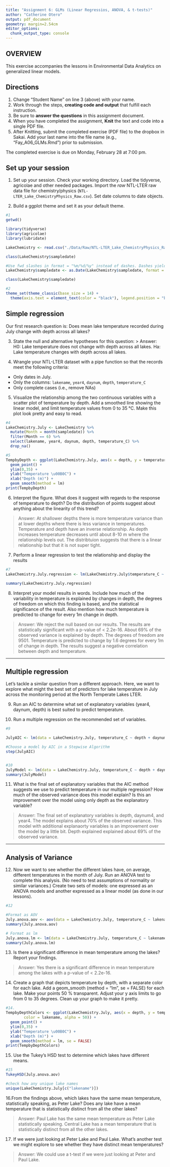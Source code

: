 ```yaml
---
title: "Assignment 6: GLMs (Linear Regressios, ANOVA, & t-tests)"
author: "Catherine Otero"
output: pdf_document
geometry: margin=2.54cm
editor_options: 
  chunk_output_type: console
---
```


## OVERVIEW

This exercise accompanies the lessons in Environmental Data Analytics on generalized linear models. 

## Directions
1. Change "Student Name" on line 3 (above) with your name.
2. Work through the steps, **creating code and output** that fulfill each instruction.
3. Be sure to **answer the questions** in this assignment document.
4. When you have completed the assignment, **Knit** the text and code into a single PDF file.
5. After Knitting, submit the completed exercise (PDF file) to the dropbox in Sakai. Add your last name into the file name (e.g., "Fay_A06_GLMs.Rmd") prior to submission.

The completed exercise is due on Monday, February 28 at 7:00 pm.

## Set up your session 
1. Set up your session. Check your working directory. Load the tidyverse, agricolae and other needed packages. Import the *raw* NTL-LTER raw data file for chemistry/physics (`NTL-LTER_Lake_ChemistryPhysics_Raw.csv`). Set date columns to date objects.

2. Build a ggplot theme and set it as your default theme.

```r
#1
getwd()

library(tidyverse)
library(agricolae)
library(lubridate)

LakeChemistry <- read.csv("./Data/Raw/NTL-LTER_Lake_ChemistryPhysics_Raw.csv")

class(LakeChemistry$sampledate)

#Use fwd slashes in format = "%m/%d/%y" instead of dashes. Dashes yields NAs
LakeChemistry$sampledate <- as.Date(LakeChemistry$sampledate, format = "%m/%d/%y")

class(LakeChemistry$sampledate)

#2
theme_set(theme_classic(base_size = 14) +
  theme(axis.text = element_text(color = "black"), legend.position = "bottom"))
```

## Simple regression
Our first research question is: Does mean lake temperature recorded during July change with depth across all lakes?

3. State the null and alternative hypotheses for this question:
> Answer:
H0: Lake temperature does not change with depth across all lakes.
Ha: Lake temperature changes with depth across all lakes.


4.  Wrangle your NTL-LTER dataset with a pipe function so that the records meet the following criteria: 
 * Only dates in July. 
 * Only the columns: `lakename`, `year4`, `daynum`, `depth`, `temperature_C`
 * Only complete cases (i.e., remove NAs)

5. Visualize the relationship among the two continuous variables with a scatter plot of temperature by depth. Add a smoothed line showing the linear model, and limit temperature values from 0 to 35 °C. Make this plot look pretty and easy to read.

```r
#4
LakeChemistry.July <- LakeChemistry %>% 
  mutate(Month = month(sampledate)) %>% 
  filter(Month == 6) %>% 
  select(lakename, year4, daynum, depth, temperature_C) %>% 
  drop_na()

#5
TempbyDepth <- ggplot(LakeChemistry.July, aes(x = depth, y = temperature_C)) +
  geom_point() +
  ylim(0,35) +
  ylab("Temperature \u00B0C") +
  xlab("Depth (m)") +
  geom_smooth(method = lm) 
print(TempbyDepth)


```


6. Interpret the figure. What does it suggest with regards to the response of temperature to depth? Do the distribution of points suggest about anything about the linearity of this trend?

> Answer: At shallower depths there is more temperature variance than at lower depths where there is less variance in temperatures. Temperature and depth have an inverse relationship. As depth increases temperature decreases until about 8-10 m where the relationship levels out. The distribtuion suggests that there is a linear relationship but that it is not super tight.


7. Perform a linear regression to test the relationship and display the results

```r
#7
LakeChemistry.July.regression <- lm(LakeChemistry.July$temperature_C ~ LakeChemistry.July$depth)

summary(LakeChemistry.July.regression)

```


8. Interpret your model results in words. Include how much of the variability in temperature is explained by changes in depth, the degrees of freedom on which this finding is based, and the statistical significance of the result. Also mention how much temperature is predicted to change for every 1m change in depth. 

> Answer: We reject the null based on our results. The results are statistically significant with a p-value of < 2.2e-16. About 69% of the observed variance is explained by depth. The degrees of freedom are 9501.  Temperature is predicted to change by 1.6 degrees for every 1m of change in depth. The results suggest a negative correlation between depth and temperature.


---

## Multiple regression
Let's tackle a similar question from a different approach. Here, we want to explore what might the best set of predictors for lake temperature in July across the monitoring period at the North Temperate Lakes LTER. 


9. Run an AIC to determine what set of explanatory variables (year4, daynum, depth) is best suited to predict temperature.

10. Run a multiple regression on the recommended set of variables. 

```r
#9

JulyAIC <- lm(data = LakeChemistry.July, temperature_C ~ depth + daynum + year4)

#Choose a model by AIC in a Stepwise Algorithm
step(JulyAIC)


#10
JulyModel <- lm(data = LakeChemistry.July, temperature_C ~ depth + daynum + year4)
summary(JulyModel)

```

11. What is the final set of explanatory variables that the AIC method suggests we use to predict temperature in our multiple regression? How much of the observed variance does this model explain? Is this an improvement over the model using only depth as the explanatory variable?

> Answer: The final set of explanatory variables is depth, daynum4, and year4. 
The model explains about 70% of the observed variance. This model with additional explanaorty variables is an improvement over the model by a little bit. Depth explained explained about 69% of the observed variance.


---
## Analysis of Variance

12. Now we want to see whether the different lakes have, on average, different temperatures in the month of July. Run an ANOVA test to complete this analysis. (No need to test assumptions of normality or similar variances.) Create two sets of models: one expressed as an ANOVA models and another expressed as a linear model (as done in our lessons).

```r
#12

#Format as AOV
July.anova.aov <- aov(data = LakeChemistry.July, temperature_C ~ lakename)
summary(July.anova.aov)

# Format as lm
July.anova.lm <- lm(data = LakeChemistry.July, temperature_C ~ lakename)
summary(July.anova.lm)

```

13. Is there a significant difference in mean temperature among the lakes? Report your findings. 

> Answer: Yes there is a significant difference in mean temperature among the lakes with a p-value of < 2.2e-16.


14. Create a graph that depicts temperature by depth, with a separate color for each lake. Add a geom_smooth (method = "lm", se = FALSE) for each lake. Make your points 50 % transparent. Adjust your y axis limits to go from 0 to 35 degrees. Clean up your graph to make it pretty. 

```r
#14.
TempbyDepthColors <- ggplot(LakeChemistry.July, aes(x = depth, y = temperature_C, 
        color = lakename, alpha = 50)) +
  geom_point() +
  ylim(0,35) +
  ylab("Temperature \u00B0C") +
  xlab("Depth (m)") +
  geom_smooth(method = lm, se = FALSE)
print(TempbyDepthColors)

```

15. Use the Tukey's HSD test to determine which lakes have different means.

```r
#15
TukeyHSD(July.anova.aov)

#check how any unique lake names
unique(LakeChemistry.July[c("lakename")])

```

16.From the findings above, which lakes have the same mean temperature, statistically speaking, as Peter Lake? Does any lake have a mean temperature that is statistically distinct from all the other lakes?

>Answer: Paul Lake has the same mean temperature as Peter Lake statistically  speaking. Central Lake has a mean temperature that is statistically distinct from all the other lakes.

17. If we were just looking at Peter Lake and Paul Lake. What's another test we might explore to see whether they have distinct mean temperatures? 

>Answer: We could use a t-test if we were just looking at Peter and Paul Lake.


